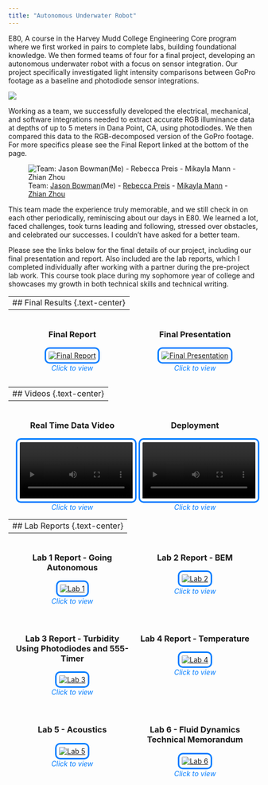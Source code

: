 ```yaml
---
title: "Autonomous Underwater Robot"
---
```


E80, A course in the Harvey Mudd College Engineering Core program where we first worked in pairs to complete labs, building foundational knowledge. We then formed teams of four for a final project, developing an autonomous underwater robot with a focus on sensor integration. Our project specifically investigated light intensity comparisons between GoPro footage as a baseline and photodiode sensor integrations.

![](images/robot.jpeg)

Working as a team, we successfully developed the electrical, mechanical, and software integrations needed to extract accurate RGB illuminance data at depths of up to 5 meters in Dana Point, CA, using photodiodes. We then compared this data to the RGB-decomposed version of the GoPro footage. For more specifics please see the Final Report linked at the bottom of the page.

![Team: [Jason Bowman](https://www.linkedin.com/in/jasonbbowman/)(Me) - [Rebecca Preis](https://www.linkedin.com/in/rebecca-preis/) - [Mikayla Mann](https://www.linkedin.com/in/mikayla-mann/) - [Zhian Zhou](https://www.linkedin.com/in/zhian-zhou-14ba8b325/)](images/team.jpeg)

This team made the experience truly memorable, and we still check in on each other periodically, reminiscing about our days in E80. We learned a lot, faced challenges, took turns leading and following, stressed over obstacles, and celebrated our successes. I couldn’t have asked for a better team.

Please see the links below for the final details of our project, including our final presentation and report. Also included are the lab reports, which I completed individually after working with a partner during the pre-project lab work. This course took place during my sophomore year of college and showcases my growth in both technical skills and technical writing.

---
## Final Results {.text-center}
---

<div style="display: flex; justify-content: center; gap: 20px; flex-wrap: wrap;">

<div style="width: 45%; text-align: center; flex: 1 1 100%; max-width: 45%;">
### Final Report  
[![Final Report](images/final_report.jpeg){style="border: 3px solid #007BFF; border-radius: 10px; padding: 5px;"}](https://drive.google.com/file/d/10z3bwR1xdG-XAJNYut0mEZHobPQbsdvD/view?usp=sharing)  
*<span style="color: #007BFF;">Click to view</span>*
</div>

<div style="width: 45%; text-align: center; flex: 1 1 100%; max-width: 45%;">
### Final Presentation  
[![Final Presentation](images/final_pres.jpeg){style="border: 3px solid #007BFF; border-radius: 10px; padding: 5px;"}](https://drive.google.com/file/d/1SFoDq-4IOvm13Nju7Mgr_akCRxlvOkGa/view?usp=sharing)  
*<span style="color: #007BFF;">Click to view</span>*
</div>

</div>

---
## Videos {.text-center}
---

<div style="display: flex; justify-content: center; gap: 20px; flex-wrap: wrap;">

<div style="width: 45%; text-align: center; flex: 1 1 100%; max-width: 45%;">
### Real Time Data Video  
<video width="100%" controls style="border: 3px solid #007BFF; border-radius: 10px; padding: 5px;">
  <source src="videos/Flub.mp4" type="video/mp4">
  Your browser does not support the video tag.
</video>  
*<span style="color: #007BFF;">Click to view</span>*
</div>

<div style="width: 45%; text-align: center; flex: 1 1 100%; max-width: 45%;">
### Deployment  
<video width="100%" controls style="border: 3px solid #007BFF; border-radius: 10px; padding: 5px;">
  <source src="videos/Flub_shore.MOV" type="video/mp4">
  Your browser does not support the video tag.
</video>  
*<span style="color: #007BFF;">Click to view</span>*
</div>

</div>

---
## Lab Reports {.text-center}
---

<div style="display: flex; flex-wrap: wrap; justify-content: center; gap: 20px;">

<div style="width: 45%; text-align: center; flex: 1 1 100%; max-width: 45%;">
### Lab 1 Report - Going Autonomous  
[![Lab 1](images/lab1.jpeg){style="border: 3px solid #007BFF; border-radius: 10px; padding: 5px;"}](https://drive.google.com/file/d/1bCHhOPwuIOd0EJOIRcDaeNcMJkJtW0-J/view?usp=sharing)  
*<span style="color: #007BFF;">Click to view</span>*
</div>

<div style="width: 45%; text-align: center; flex: 1 1 100%; max-width: 45%;">
### Lab 2 Report - BEM  
[![Lab 2](images/lab2.jpeg){style="border: 3px solid #007BFF; border-radius: 10px; padding: 5px;"}](https://drive.google.com/file/d/1jr20M69VYiIHlnWu445LXzpf1TrMCuFO/view?usp=sharing)  
*<span style="color: #007BFF;">Click to view</span>*
</div>

<div style="width: 45%; text-align: center; flex: 1 1 100%; max-width: 45%;">
### Lab 3 Report - Turbidity Using Photodiodes and 555-Timer  
[![Lab 3](images/lab3.jpeg){style="border: 3px solid #007BFF; border-radius: 10px; padding: 5px;"}](https://drive.google.com/file/d/1sJeaYkD4SJebCqQPU-JQpAV48SDGVCz6/view?usp=sharing)  
*<span style="color: #007BFF;">Click to view</span>*
</div>

<div style="width: 45%; text-align: center; flex: 1 1 100%; max-width: 45%;">
### Lab 4 Report - Temperature  
[![Lab 4](images/lab4.jpeg){style="border: 3px solid #007BFF; border-radius: 10px; padding: 5px;"}](https://drive.google.com/file/d/1wmHXs_jkDRqvBVebrnnaE1i3WHQgXmyQ/view?usp=sharing)  
*<span style="color: #007BFF;">Click to view</span>*
</div>

<div style="width: 45%; text-align: center; flex: 1 1 100%; max-width: 45%;">
### Lab 5 - Acoustics  
[![Lab 5](images/lab5.jpeg){style="border: 3px solid #007BFF; border-radius: 10px; padding: 5px;"}](https://drive.google.com/file/d/1S6-E1Udu2Aq7KfW4fAKOh_NWmZMmNDmb/view?usp=sharing)  
*<span style="color: #007BFF;">Click to view</span>*
</div>

<div style="width: 45%; text-align: center; flex: 1 1 100%; max-width: 45%;">
### Lab 6 - Fluid Dynamics Technical Memorandum  
[![Lab 6](images/lab6.jpeg){style="border: 3px solid #007BFF; border-radius: 10px; padding: 5px;"}](https://drive.google.com/file/d/1khie_yhsyVY0-u7opmbmVQnYqpIBjSet/view?usp=sharing)  
*<span style="color: #007BFF;">Click to view</span>*
</div>

</div>
